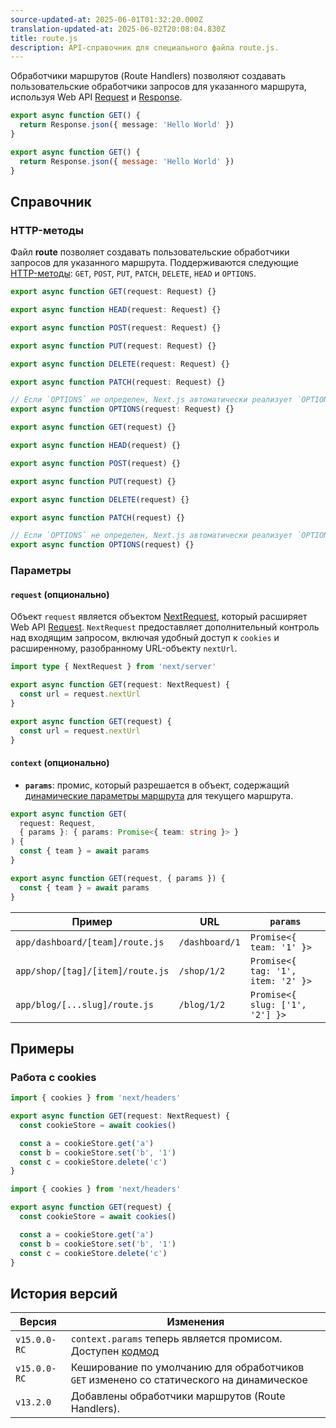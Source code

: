 ```yaml
---
source-updated-at: 2025-06-01T01:32:20.000Z
translation-updated-at: 2025-06-02T20:08:04.830Z
title: route.js
description: API-справочник для специального файла route.js.
---
```


Обработчики маршрутов (Route Handlers) позволяют создавать пользовательские обработчики запросов для указанного маршрута, используя Web API [Request](https://developer.mozilla.org/docs/Web/API/Request) и [Response](https://developer.mozilla.org/docs/Web/API/Response).

```ts filename="route.ts" switcher
export async function GET() {
  return Response.json({ message: 'Hello World' })
}
```

```js filename="route.js" switcher
export async function GET() {
  return Response.json({ message: 'Hello World' })
}
```

## Справочник

### HTTP-методы

Файл **route** позволяет создавать пользовательские обработчики запросов для указанного маршрута. Поддерживаются следующие [HTTP-методы](https://developer.mozilla.org/docs/Web/HTTP/Methods): `GET`, `POST`, `PUT`, `PATCH`, `DELETE`, `HEAD` и `OPTIONS`.

```ts filename="route.ts" switcher
export async function GET(request: Request) {}

export async function HEAD(request: Request) {}

export async function POST(request: Request) {}

export async function PUT(request: Request) {}

export async function DELETE(request: Request) {}

export async function PATCH(request: Request) {}

// Если `OPTIONS` не определен, Next.js автоматически реализует `OPTIONS` и установит соответствующий заголовок `Allow` в Response в зависимости от других методов, определенных в обработчике маршрута.
export async function OPTIONS(request: Request) {}
```

```js filename="route.js" switcher
export async function GET(request) {}

export async function HEAD(request) {}

export async function POST(request) {}

export async function PUT(request) {}

export async function DELETE(request) {}

export async function PATCH(request) {}

// Если `OPTIONS` не определен, Next.js автоматически реализует `OPTIONS` и установит соответствующий заголовок `Allow` в Response в зависимости от других методов, определенных в обработчике маршрута.
export async function OPTIONS(request) {}
```

### Параметры

#### `request` (опционально)

Объект `request` является объектом [NextRequest](/docs/app/api-reference/functions/next-request), который расширяет Web API [Request](https://developer.mozilla.org/docs/Web/API/Request). `NextRequest` предоставляет дополнительный контроль над входящим запросом, включая удобный доступ к `cookies` и расширенному, разобранному URL-объекту `nextUrl`.

```ts filename="route.ts" switcher
import type { NextRequest } from 'next/server'

export async function GET(request: NextRequest) {
  const url = request.nextUrl
}
```

```js filename="route.js" switcher
export async function GET(request) {
  const url = request.nextUrl
}
```

#### `context` (опционально)

- **`params`**: промис, который разрешается в объект, содержащий [динамические параметры маршрута](/docs/app/api-reference/file-conventions/dynamic-routes) для текущего маршрута.

```ts filename="app/dashboard/[team]/route.ts" switcher
export async function GET(
  request: Request,
  { params }: { params: Promise<{ team: string }> }
) {
  const { team } = await params
}
```

```js filename="app/dashboard/[team]/route.js" switcher
export async function GET(request, { params }) {
  const { team } = await params
}
```

| Пример                          | URL            | `params`                           |
| -------------------------------- | -------------- | ---------------------------------- |
| `app/dashboard/[team]/route.js`  | `/dashboard/1` | `Promise<{ team: '1' }>`           |
| `app/shop/[tag]/[item]/route.js` | `/shop/1/2`    | `Promise<{ tag: '1', item: '2' }>` |
| `app/blog/[...slug]/route.js`    | `/blog/1/2`    | `Promise<{ slug: ['1', '2'] }>`    |

## Примеры

### Работа с cookies

```ts filename="route.ts" switcher
import { cookies } from 'next/headers'

export async function GET(request: NextRequest) {
  const cookieStore = await cookies()

  const a = cookieStore.get('a')
  const b = cookieStore.set('b', '1')
  const c = cookieStore.delete('c')
}
```

```js filename="route.js" switcher
import { cookies } from 'next/headers'

export async function GET(request) {
  const cookieStore = await cookies()

  const a = cookieStore.get('a')
  const b = cookieStore.set('b', '1')
  const c = cookieStore.delete('c')
}
```

## История версий

| Версия       | Изменения                                                                                              |
| ------------ | ---------------------------------------------------------------------------------------------------- |
| `v15.0.0-RC` | `context.params` теперь является промисом. Доступен [кодмод](/docs/app/guides/upgrading/codemods#150) |
| `v15.0.0-RC` | Кеширование по умолчанию для обработчиков `GET` изменено со статического на динамическое               |
| `v13.2.0`    | Добавлены обработчики маршрутов (Route Handlers).                                                     |